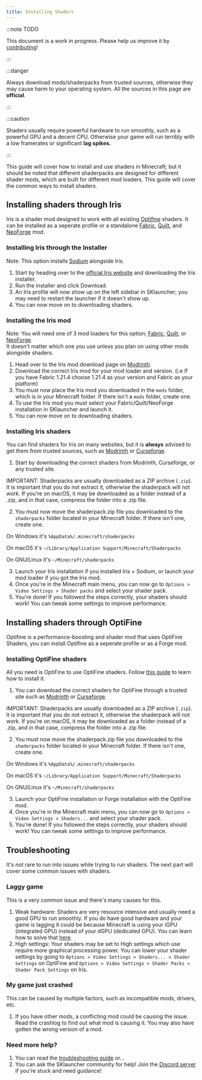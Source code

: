 ```yaml
---
title: Installing Shaders
---
```


:::note TODO

This document is a work in progress. Please help us improve it by [contributing](/contributing/docs.mdx)!

:::

:::danger

Always download mods/shaderpacks from trusted sources, otherwise they may cause harm to your operating system. All the sources in this page are **official**.

:::

:::caution

Shaders usually require powerful hardware to run smoothly, such as a powerful GPU and a decent CPU. Otherwise your game will run terribly with a low framerates 
or significant **lag spikes.**

:::

This guide will cover how to install and use shaders in Minecraft; but it should be noted that different shaderpacks are designed for
different shader mods, which are built for different mod loaders. This guide will cover the common ways to install shaders.

## Installing shaders through Iris
Iris is a shader mod designed to work with all existing [Optifine](/modding/optifine.mdx) shaders. It can be installed 
as a seperate profile or a standalone [Fabric](/modding/fabric.mdx), [Quilt](/modding/quilt.mdx), and [NeoForge](/modding/neoforge.mdx) mod.

### Installing Iris through the Installer
Note: This option installs [Sodium](https://modrinth.com/mod/sodium) alongside Iris.

1. Start by heading over to the [official Iris website](https://www.irisshaders.dev/download) and downloading the Iris installer. 
2. Run the installer and click Download.
3. An Iris profile will now show up on the left sidebar in SKlauncher; you may need to restart the launcher if it doesn't show up.
4. You can now move on to downloading shaders.

### Installing the Iris mod
Note: You will need one of 3 mod loaders for this option; [Fabric](/modding/fabric.mdx), [Quilt](/modding/quilt.mdx), or [NeoForge](/modding/neoforge.mdx).  
It doesn't matter which one you use unless you plan on using other mods alongside shaders.

1. Head over to the Iris mod download page on [Modrinth](https://modrinth.com/mod/iris).
2. Download the correct Iris mod for your mod loader and version. (i.e If you have Fabric 1.21.4 choose 1.21.4 as your version and Fabric as your platform)
3. You must now place the Iris mod you downloaded in the `mods` folder, which is in your Minecraft folder. If there isn't a `mods` folder, create one.
4. To use the Iris mod you must select your Fabric/Quilt/NeoForge installation in SKlauncher and launch it.
5. You can now move on to downloading shaders.

### Installing Iris shaders
You can find shaders for Iris on many websites, but it is **always** advised to get them from trusted sources, 
such as [Modrinth](https://modrinth.com/shaders?g=categories:iris) or [Curseforge](https://www.curseforge.com/minecraft/search?class=shaders).

1. Start by downloading the correct shaders from Modrinth, Curseforge, or any trusted site.

IMPORTANT: Shaderpacks are usually downloaded as a ZIP archive (`.zip`). It is important that you do not extract it, otherwise the shaderpack 
will not work. If you're on macOS, it may be downloaded as a folder instead of a .zip, and in that case, compress 
the folder into a .zip file.

2. You must now move the shaderpack.zip file you downloaded to the `shaderpacks` folder located in your Minecraft folder. If there isn't one, create one. 

On Windows it's `%AppData%/.minecraft/shaderpacks`

On macOS it's `~/Library/Application Support/Minecraft/Shaderpacks`

On GNU/Linux it's `~/Minecraft/shaderpacks`

3. Launch your Iris installation if you installed Iris + Sodium, or launch your mod loader if you got the Iris mod. 
4. Once you're in the Minecraft main menu, you can now go to `Options > Video Settings > Shader packs` and select your shader pack.
5. You're done! If you followed the steps correctly, your shaders should work! You can tweak some settings to improve performance.

## Installing shaders through OptiFine
Optifine is a performance-boosting and shader mod that uses OptiFine Shaders, you can install Optifine as a seperate profile or as a Forge mod.

### Installing OptiFine shaders
All you need is OptiFine to use OptiFine shaders. Follow [this guide](/modding/optifine.mdx) to learn how to install it.

1. You can download the correct shaders for OptiFine through a trusted site such as [Modrinth](https://modrinth.com/shaders?g=categories:optifine) or [Curseforge](https://www.curseforge.com/minecraft/search?class=shaders).

IMPORTANT: Shaderpacks are usually downloaded as a ZIP archive (`.zip`). It is important that you do not extract it, otherwise the shaderpack 
will not work. If you're on macOS, it may be downloaded as a folder instead of a .zip, and in that case, compress 
the folder into a .zip file.

2. You must now move the shaderpack.zip file you downloaded to the `shaderpacks` folder located in your Minecraft folder. If there isn't one, create one. 

On Windows it's `%AppData%/.minecraft/shaderpacks`

On macOS it's `~/Library/Application Support/Minecraft/Shaderpacks`

On GNU/Linux it's `~/Minecraft/shaderpacks`

3. Launch your OptiFine installation or Forge installation with the OptiFine mod.
4. Once you're in the Minecraft main menu, you can now go to `Options > Video Settings > Shaders...` and select your shader pack.
5. You're done! If you followed the steps correctly, your shaders should work! You can tweak some settings to improve performance.

## Troubleshooting

It's not rare to run into issues while trying to run shaders. The next part will cover some common issues with shaders.

### Laggy game
This is a very common issue and there's many causes for this.

1. Weak hardware: Shaders are very resource intensive and usually need a good GPU to run smoothly. If you do have good hardware and your game 
is lagging it could be because Minecraft is using your iGPU (integrated GPU) instead of your dGPU (dedicated GPU). You can learn how to solve 
that [here](/docs/faq/game-related.mdx/#how-to-change-the-gpu-used-in-the-game). 
2. High settings: Your shaders may be set to High settings which use require more graphical processing power. You can lower your shader 
settings by going to `Options > Video Settings > Shaders... > Shader Settings` on OptiFine and `Options > Video Settings > Shader Packs > Shader Pack Settings` on Iris.

### My game just crashed
This can be caused by multiple factors, such as incompatible mods, drivers, etc.

1. If you have other mods, a conflicting mod could be causing the issue. Read the crashlog to find out what mod is causing it. You may also have 
gotten the wrong version of a mod.

### Need more help?
1. You can read the [troubleshooting guide](/troubleshooting/) or...
2. You can ask the SKlauncher community for help! Join the [Discord server](https://skmedix.pl/discord) if you're stuck and need guidance!
